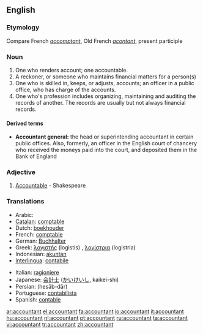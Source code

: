 ==English==

===Etymology===
Compare French ''[[accomptant]]'', Old French ''[[acontant]]'', present participle

===Noun===
{{en-noun}}

# One who renders account; one accountable.
# A reckoner, or someone who maintains financial matters for a person(s)
# One who is skilled in, keeps, or adjusts, accounts; an officer in a public office, who has charge of the accounts.
# One who's profession includes organizing, maintaining and auditing the records of another.  The records are usually but not always financial records.

====Derived terms====
*'''Accountant general:''' the head or superintending accountant in certain public offices. Also, formerly, an officer in the English court of chancery who received the moneys paid into the court, and deposited them in the Bank of England

===Adjective===
{{en-adj}}

# {{obsolete}} [[Accountable]] - Shakespeare

===Translations===
{{Template:checktrans}}
{{top}}
*Arabic:  {{ARchar|[[محاسب]]}}
*[[Catalan]]: [[comptable]]
*Dutch: [[boekhouder]]
*French: [[comptable]]
*German: [[Buchhalter]]
*Greek: [[λογιστής]] (logistis) {{m}}, [[λογίστρια]] (logistria) {{f}}
*Indonesian: [[akuntan]]
*[[Interlingua]]: [[contabile]]
{{mid}}
*Italian: [[ragioniere]]
*Japanese: [[会計士]] ([[かいけいし]], kaikei-shi)
*Persian: {{FAchar|[[حسابدار]]}} (hesāb-dār)
*Portuguese: [[contabilista]]
*Spanish: [[contable]]
{{bottom}}

[[ar:accountant]]
[[el:accountant]]
[[fa:accountant]]
[[io:accountant]]
[[it:accountant]]
[[hu:accountant]]
[[nl:accountant]]
[[pt:accountant]]
[[ru:accountant]]
[[ta:accountant]]
[[vi:accountant]]
[[tr:accountant]]
[[zh:accountant]]